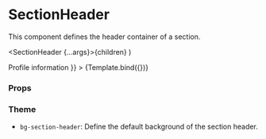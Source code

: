 
<Meta title="Components/Section/SectionHeader" component={SectionHeader} />

# SectionHeader

This component defines the header container of a section.

  <SectionHeader {...args}>{children}</SectionHeader>
)

<Canvas>
  <Story
    name="Default"
    args={{ children: <SectionTitle>Profile information</SectionTitle> }}
  >
    {Template.bind({})}
  </Story>
</Canvas>

### Props

<ArgsTable story="Default" />

### Theme

- `bg-section-header`: Define the default background of the section header.
